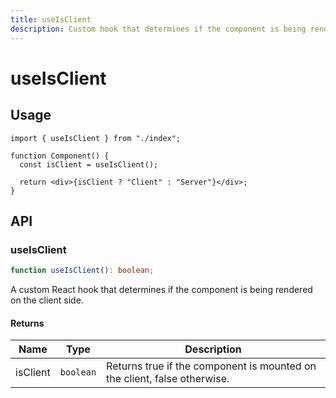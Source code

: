 ```yaml
---
title: useIsClient
description: Custom hook that determines if the component is being rendered on the client side.
---
```


# useIsClient

## Usage

```tsx title="Component.tsx"
import { useIsClient } from "./index";

function Component() {
  const isClient = useIsClient();

  return <div>{isClient ? "Client" : "Server"}</div>;
}
```

## API

### useIsClient

```ts
function useIsClient(): boolean;
```

A custom React hook that determines if the component is being rendered on the client side.

#### Returns

| Name     | Type      | Description                                                              |
| -------- | --------- | ------------------------------------------------------------------------ |
| isClient | `boolean` | Returns true if the component is mounted on the client, false otherwise. |

